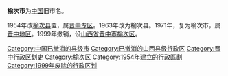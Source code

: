 '''榆次市'''为[[中华人民共和国|中国]]旧市名。

1954年改[[榆次县|榆次县]]置，属[[晋中专区|晋中专区]]。1963年改为榆次县。1971年，复为榆次市，属[[晋中地区|晋中地区]]。1999年撤销，设[[山西省|山西省]][[晋中市|晋中市]][[榆次区|榆次区]]。

{{中华人民共和国行政区划小作品}}
{{DEFAULTSORT:Y}}
[[Category:中国已撤消的县级市|Category:中国已撤消的县级市]]
[[Category:已撤消的山西县级行政区|Category:已撤消的山西县级行政区]]
[[Category:晋中行政区划史|Category:晋中行政区划史]]
[[Category:榆次区|Category:榆次区]]
[[Category:1954年建立的行政區劃|Category:1954年建立的行政區劃]]
[[Category:1999年废除的行政区划|Category:1999年废除的行政区划]]